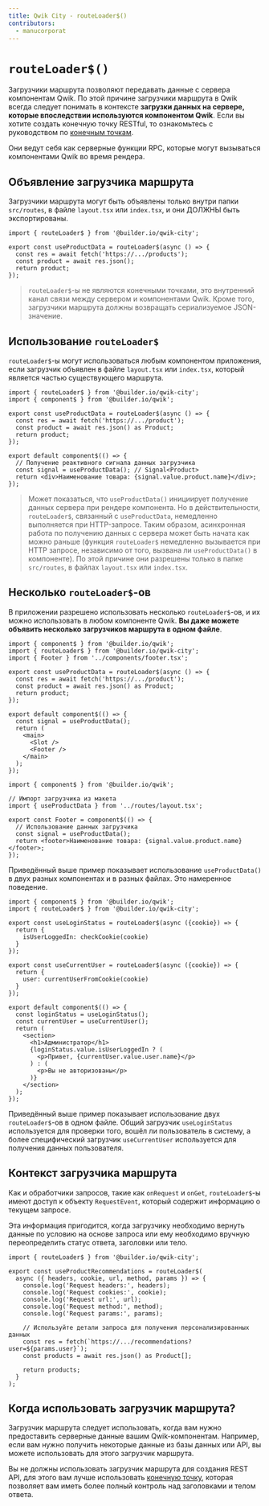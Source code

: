 ```yaml
---
title: Qwik City - routeLoader$()
contributors:
  - manucorporat
---
```


# `routeLoader$()`

Загрузчики маршрута позволяют передавать данные с сервера компонентам Qwik. По этой причине загрузчики маршрута в Qwik всегда следует понимать в контексте **загрузки данных на сервере, которые впоследствии используются компонентом Qwik**. Если вы хотите создать конечную точку RESTful, то ознакомьтесь с руководством по [конечным точкам](/docs/(qwikcity)/endpoints/index.mdx).

Они ведут себя как серверные функции RPC, которые могут вызываться компонентами Qwik во время рендера.

## Объявление загрузчика маршрута

Загрузчики маршрута могут быть объявлены только внутри папки `src/routes`, в файле `layout.tsx` или `index.tsx`, и они ДОЛЖНЫ быть экспортированы.

```tsx title="src/routes/layout.tsx"
import { routeLoader$ } from '@builder.io/qwik-city';

export const useProductData = routeLoader$(async () => {
  const res = await fetch('https://.../products');
  const product = await res.json();
  return product;
});
```

> `routeLoader$`-ы не являются конечными точками, это внутренний канал связи между сервером и компонентами Qwik. Кроме того, загрузчики маршрута должны возвращать сериализуемое JSON-значение.

## Использование `routeLoader$`

`routeLoader$`-ы могут использоваться любым компонентом приложения, если загрузчик объявлен в файле `layout.tsx` или `index.tsx`, который является частью существующего маршрута.

```tsx title="src/routes/index.tsx"
import { routeLoader$ } from '@builder.io/qwik-city';
import { component$ } from '@builder.io/qwik';

export const useProductData = routeLoader$(async () => {
  const res = await fetch('https://.../product');
  const product = await res.json() as Product;
  return product;
});

export default component$(() => {
  // Получение реактивного сигнала данных загрузчика
  const signal = useProductData(); // Signal<Product>
  return <div>Наименование товара: {signal.value.product.name}</div>;
});
```

> Может показаться, что `useProductData()` инициирует получение данных сервера при рендере компонента. Но в действительности, `routeLoader$`, связанный с `useProductData`, немедленно выполняется при HTTP-запросе. Таким образом, асинхронная работа по получению данных с сервера может быть начата как можно раньше (функция `routeLoader$` немедленно вызывается при HTTP запросе, независимо от того, вызвана ли `useProductData()` в компоненте). По этой причине они разрешены только в папке `src/routes`, в файлах `layout.tsx` или `index.tsx`.

## Несколько `routeLoader$`-ов

В приложении разрешено использовать несколько `routeLoader$`-ов, и их можно использовать в любом компоненте Qwik. **Вы даже можете объявить несколько загрузчиков маршрута в одном файле**.

```tsx title="src/routes/layout.tsx"
import { component$ } from '@builder.io/qwik';
import { routeLoader$ } from '@builder.io/qwik-city';
import { Footer } from '../components/footer.tsx';

export const useProductData = routeLoader$(async () => {
  const res = await fetch('https://.../product');
  const product = await res.json() as Product;
  return product;
});

export default component$(() => {
  const signal = useProductData();
  return (
    <main>
      <Slot />
      <Footer />
    </main>
  );
});
```

```tsx title="src/components/footer.tsx"
import { component$ } from '@builder.io/qwik';

// Импорт загрузчика из макета
import { useProductData } from '../routes/layout.tsx';

export const Footer = component$(() => {
  // Использование данных загрузчика
  const signal = useProductData();
  return <footer>Наименование товара: {signal.value.product.name}</footer>;
});
```

Приведённый выше пример показывает использование `useProductData()` в двух разных компонентах и в разных файлах. Это намеренное поведение.

```tsx title="src/routes/admin/index.tsx"
import { component$ } from '@builder.io/qwik';
import { routeLoader$ } from '@builder.io/qwik-city';

export const useLoginStatus = routeLoader$(async ({cookie}) => {
  return {
    isUserLoggedIn: checkCookie(cookie)
  }
});

export const useCurrentUser = routeLoader$(async ({cookie}) => {
  return {
    user: currentUserFromCookie(cookie)
  }
});

export default component$(() => {
  const loginStatus = useLoginStatus();
  const currentUser = useCurrentUser();
  return (
    <section>
      <h1>Администратор</h1>
      {loginStatus.value.isUserLoggedIn ? (
        <p>Привет, {currentUser.value.user.name}</p>
      ) : (
        <p>Вы не авторизованы</p>
      )}
    </section>
  );
});
```

Приведённый выше пример показывает использование двух `routeLoader$`-ов в одном файле. Общий загрузчик `useLoginStatus` используется для проверки того, вошёл ли пользователь в систему, а более специфический загрузчик `useCurrentUser` используется для получения данных пользователя.

## Контекст загрузчика маршрута

Как и обработчики запросов, такие как `onRequest` и `onGet`, `routeLoader$`-ы имеют доступ к объекту `RequestEvent`, который содержит информацию о текущем запросе.

Эта информация пригодится, когда загрузчику необходимо вернуть данные по условию на основе запроса или ему необходимо вручную переопределить статус ответа, заголовки или тело.

```tsx
import { routeLoader$ } from '@builder.io/qwik-city';

export const useProductRecommendations = routeLoader$(
  async ({ headers, cookie, url, method, params }) => {
    console.log('Request headers:', headers);
    console.log('Request cookies:', cookie);
    console.log('Request url:', url);
    console.log('Request method:', method);
    console.log('Request params:', params);

    // Используйте детали запроса для получения персонализированных данных
    const res = fetch(`https://.../recommendations?user=${params.user}`);
    const products = await res.json() as Product[];

    return products;
  }
);
```

## Когда использовать загрузчик маршрута?

Загрузчик маршрута следует использовать, когда вам нужно предоставить серверные данные вашим Qwik-компонентам. Например, если вам нужно получить некоторые данные из базы данных или API, вы можете использовать для этого загрузчик маршрута.

Вы не должны использовать загрузчик маршрута для создания REST API, для этого вам лучше использовать [конечную точку](../endpoints/index.mdx), которая позволяет вам иметь более полный контроль над заголовками и телом ответа.
